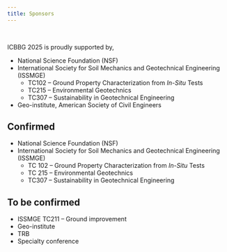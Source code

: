 ```yaml
---
title: Sponsors
---
```


<br/>

ICBBG 2025 is proudly supported by,

* National Science Foundation (NSF)
* International Society for Soil Mechanics and Geotechnical Engineering (ISSMGE)
  * TC102 -- Ground Property Characterization from *In-Situ* Tests
  * TC215 -- Environmental Geotechnics
  * TC307 -- Sustainability in Geotechnical Engineering
* Geo-institute, American Society of Civil Engineers 


::: {.d-none}

## Confirmed

* National Science Foundation (NSF)
* International Society for Soil Mechanics and Geotechnical Engineering (ISSMGE)
  * TC 102 -- Ground Property Characterization from *In-Situ* Tests
  * TC 215 -- Environmental Geotechnics
  * TC307 -- Sustainability in Geotechnical Engineering

## To be confirmed

* ISSMGE TC211 – Ground improvement 
* Geo-institute
* TRB
* Specialty conference

:::
